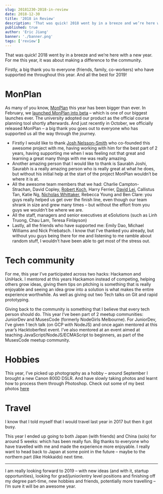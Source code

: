 ```yaml
---
slug: 20181230-2018-in-review
date: 2018-12-30
title: '2018 in Review'
description: 'That was quick! 2018 went by in a breeze and we’re here with a new year. For me this year, it was about making a difference to the community.'
published: true
author: 'Eric Jiang'
banner: './banner.png'
tags: ['review']
---
```


That was quick! 2018 went by in a breeze and we’re here with a new year. For me this year, it was about making a difference to the community.

Firstly, a big thank you to everyone (friends, family, co-workers) who have supported me throughout this year. And all the best for 2019!

# MonPlan

As many of you know, [MonPlan](https://monplan.apps.monash.edu) this year has been bigger than ever. In February,
we [launched MonPlan into beta](https://medium.com/monplan/monplan-beta-and-v2018-0-0-release-248c33c9c904) – which is one of our biggest launches ever.
The university adopted our product as the official course planning tool shortly afterwards.
And just recently in October, we officially released MonPlan – a big thank you goes out to everyone who has supported us all the way through the journey.

- Firstly I would like to thank [Josh Nelsson-Smith](https://jnelssonsmith.com/) who co-founded this awesome project with me, having working with him for the best part of 2 years, having supporting me when I was feeling not that great and learning a great many things with me was really amazing.
- Another amazing person that I would like to thank is Saurabh Joshi, Saurabh is a really amazing person who is really great at what he does, but without his initial help at the start of the project MonPlan wouldn’t be where it is at.
- All the awesome team members that we had: Charlie Campton-Strachan, David Copley, [Robert Koch](https://kochie.io), Harry Ferrier, [David Lei](https://www.notdavid.me), Callistus Tan, Katie Ng, [Nicholas Whittaker](https://nchlswhttkr.com), Rebecca Young and Ben Clare: you guys really helped us get over the finish line, even though our team shrank in size and grew many times – but without the effort from you guys we wouldn’t be where we are.
- All the staff, managers and senior executives at eSolutions (such as Linh Truong, Chau Lam, Teresa Finlayson)
- Lastly, all the friends who have supported me: Emily Dao, Michael Williams and Nick Priebatsch. I know that I’ve thanked you already, but without you guys being there for me and listening to me ramble about random stuff, I wouldn’t have been able to get most of the stress out.

# Tech community

For me, this year I’ve participated across two hacks: Hackamon and UniHack. I mentored at this years Hackamon instead of competing, helping others grow ideas, giving them tips on pitching is something that is really enjoyable and seeing an idea grow into a solution is what makes the entire experience worthwhile. As well as giving out two Tech talks on Git and rapid prototyping.

Giving back to the community is something that I believe that every tech person should do. This year I’ve been part of 2 meetup communities: JuniorDev and MusesCode (formerly NodeGirls Melbourne). For JuniorDev, I’ve given 1 tech talk (on GCP with NodeJS) and once again mentored at this year’s Hacktoberfest event. I’ve also mentored at an event aimed at teaching JavaScript/NodeJS/ECMAScript to beginners, as part of the MusesCode meetup community.

# Hobbies

This year, I’ve picked up photography as a hobby – around September I brought a new Canon 800D DSLR. And have slowly taking photos and learnt how to process them through Photoshop. Check out some of my best photos [here](https://flickr.com/people/lorderikir)

# Travel

I know that I told myself that I would travel last year in 2017 but then it got busy.

This year I ended up going to both Japan (with friends) and China (solo) for around 5 weeks: which has been really fun. Big thanks to everyone who have travelled with me and made the experience more enjoyable. I really want to head back to Japan at some point in the future – maybe to the northern part (like Hokkaido) next time.

---

I am really looking forward to 2019 – with new ideas (and with it, startup opportunities), looking for grad/junior/entry level positions and finishing off my degree part-time, new hobbies and friends, potentially more travelling – I’m sure it will be an awesome year.
